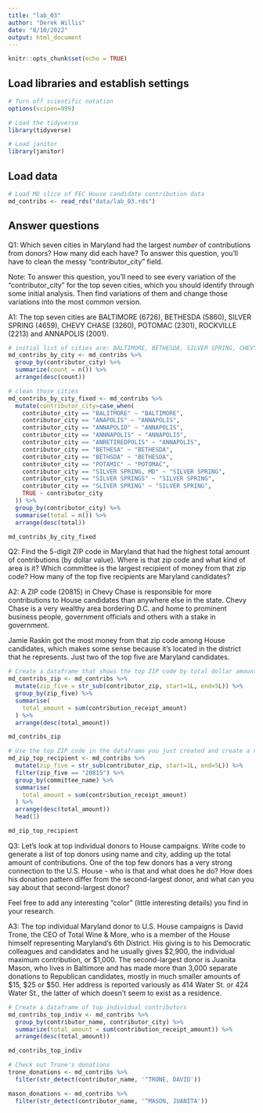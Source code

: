```yaml
---
title: "lab_03"
author: "Derek Willis"
date: "8/10/2022"
output: html_document
---
```


```r
knitr::opts_chunk$set(echo = TRUE)
```

## Load libraries and establish settings

```r
# Turn off scientific notation
options(scipen=999)

# Load the tidyverse
library(tidyverse)

# Load janitor
library(janitor)
```

## Load data

```r
# Load MD slice of FEC House candidate contribution data
md_contribs <- read_rds("data/lab_03.rds")
```

## Answer questions

Q1: Which seven cities in Maryland had the largest *number* of contributions from donors? How many did each have? To answer this question, you'll have to clean the messy "contributor_city" field.

Note: To answer this question, you'll need to see every variation of the "contributor_city" for the top seven cities, which you should identify through some initial analysis. Then find variations of them and change those variations into the most common version.

A1: The top seven cities are BALTIMORE (6726), BETHESDA (5860), SILVER SPRING (4659), CHEVY CHASE (3260), POTOMAC (2301), ROCKVILLE (2213) and ANNAPOLIS (2001).

```r
# initial list of cities are: BALTIMORE, BETHESDA, SILVER SPRING, CHEVY CHASE, POTOMAC, ROCKVILLE, ANNAPOLIS
md_contribs_by_city <- md_contribs %>%
  group_by(contributor_city) %>% 
  summarize(count = n()) %>% 
  arrange(desc(count))

# clean those cities
md_contribs_by_city_fixed <- md_contribs %>% 
  mutate(contributor_city=case_when(
    contributor_city == "BALITMORE" ~ "BALTIMORE",
    contributor_city == "ANAPOLIS" ~ "ANNAPOLIS",
    contributor_city == "ANNAPOLID" ~ "ANNAPOLIS",
    contributor_city == "ANNNAPOLIS" ~ "ANNAPOLIS",
    contributor_city == "ANRETIREDPOLIS" ~ "ANNAPOLIS",
    contributor_city == "BETHESA" ~ "BETHESDA",
    contributor_city == "BETHSDA" ~ "BETHESDA",
    contributor_city == "POTAMIC" ~ "POTOMAC",
    contributor_city == "SILVER SPRING, MD" ~ "SILVER SPRING",
    contributor_city == "SILVER SPRINGS" ~ "SILVER SPRING",
    contributor_city == "SLIVER SPRING" ~ "SILVER SPRING",
    TRUE ~ contributor_city
  )) %>%
  group_by(contributor_city) %>%
  summarise(total = n()) %>%
  arrange(desc(total))

md_contribs_by_city_fixed

```

Q2: Find the 5-digit ZIP code in Maryland that had the highest total amount of contributions (by dollar value). Where is that zip code and what kind of area is it? Which committee is the largest recipient of money from that zip code? How many of the top five recipients are Maryland candidates?

A2: A ZIP code (20815) in Chevy Chase is responsible for more contributions to House candidates than anywhere else in the state. Chevy Chase is a very wealthy area bordering D.C. and home to prominent business people, government officials and others with a stake in government.

Jamie Raskin got the most money from that zip code among House candidates, which makes some sense because it's located in the district that he represents. Just two of the top five are Maryland candidates.

```r
# Create a dataframe that shows the top ZIP code by total dollar amount
md_contribs_zip <- md_contribs %>%
  mutate(zip_five = str_sub(contributor_zip, start=1L, end=5L)) %>%
  group_by(zip_five) %>%
  summarise(
    total_amount = sum(contribution_receipt_amount)
  ) %>%
  arrange(desc(total_amount))

md_contribs_zip

# Use the top ZIP code in the dataframe you just created and create a new dataframe that shows the committee that got the most money from that ZIP code.
md_zip_top_recipient <- md_contribs %>%
  mutate(zip_five = str_sub(contributor_zip, start=1L, end=5L)) %>%
  filter(zip_five == "20815") %>%
  group_by(committee_name) %>%
  summarise(
    total_amount = sum(contribution_receipt_amount)
  ) %>%
  arrange(desc(total_amount))
  head(1)

md_zip_top_recipient

```

Q3: Let's look at top individual donors to House campaigns. Write code to generate a list of top donors using name and city, adding up the total amount of contributions. One of the top few donors has a very strong connection to the U.S. House - who is that and what does he do? How does his donation pattern differ from the second-largest donor, and what can you say about that second-largest donor?

Feel free to add any interesting "color" (little interesting details) you find in your research.

A3: The top individual Maryland donor to U.S. House campaigns is David Trone, the CEO of Total Wine & More, who is a member of the House himself representing Maryland's 6th District. His giving is to his Democratic colleagues and candidates and he usually gives \$2,900, the individual maximum contribution, or \$1,000. The second-largest donor is Juanita Mason, who lives in Baltimore and has made more than 3,000 separate donations to Republican candidates, mostly in much smaller amounts of \$15, \$25 or \$50. Her address is reported variously as 414 Water St. or 424 Water St., the latter of which doesn't seem to exist as a residence.

```r

# Create a dataframe of top individual contributors
md_contribs_top_indiv <- md_contribs %>%
  group_by(contributor_name, contributor_city) %>% 
  summarize(total_amount = sum(contribution_receipt_amount)) %>% 
  arrange(desc(total_amount))

md_contribs_top_indiv

# Check out Trone's donations
trone_donations <- md_contribs %>%
  filter(str_detect(contributor_name, '^TRONE, DAVID'))

mason_donations <- md_contribs %>%
  filter(str_detect(contributor_name, '^MASON, JUANITA'))
```
